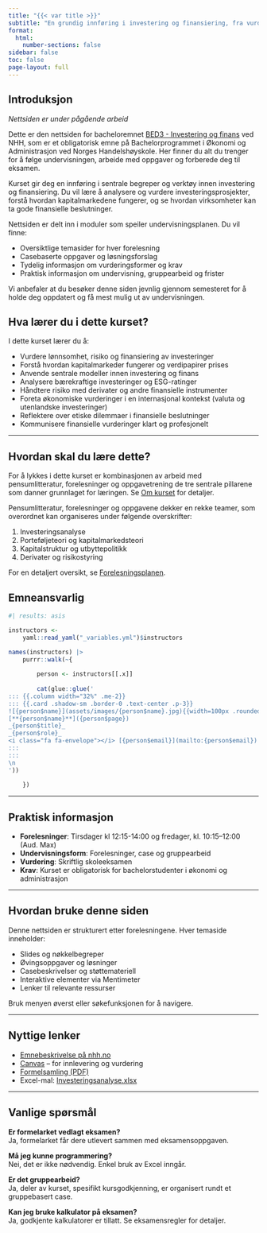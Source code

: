 ```yaml
---
title: "{{< var title >}}"
subtitle: "En grundig innføring i investering og finansiering, fra vurdering av lønnsomhet og risiko i investeringsprosjekter til prinsipper for verdsettelse, risikostyring og kapitalstruktur."
format:
  html:
    number-sections: false
sidebar: false
toc: false
page-layout: full
---
```


## Introduksjon

*Nettsiden er under pågående arbeid*

Dette er den nettsiden for bacheloremnet [BED3 - Investering og finans](https://www.nhh.no/emner/investering-og-finans/) ved NHH, som er et obligatorisk emne på Bachelorprogrammet i Økonomi og Administrasjon ved Norges Handelshøyskole. Her finner du alt du trenger for å følge undervisningen, arbeide med oppgaver og forberede deg til eksamen.

Kurset gir deg en innføring i sentrale begreper og verktøy innen investering og finansiering. Du vil lære å analysere og vurdere investeringsprosjekter, forstå hvordan kapitalmarkedene fungerer, og se hvordan virksomheter kan ta gode finansielle beslutninger.

Nettsiden er delt inn i moduler som speiler undervisningsplanen. Du vil finne:

- Oversiktlige temasider for hver forelesning  
- Casebaserte oppgaver og løsningsforslag  
- Tydelig informasjon om vurderingsformer og krav  
- Praktisk informasjon om undervisning, gruppearbeid og frister

Vi anbefaler at du besøker denne siden jevnlig gjennom semesteret for å holde deg oppdatert og få mest mulig ut av undervisningen.

## Hva lærer du i dette kurset?

I dette kurset lærer du å:

- Vurdere lønnsomhet, risiko og finansiering av investeringer  
- Forstå hvordan kapitalmarkeder fungerer og verdipapirer prises  
- Anvende sentrale modeller innen investering og finans  
- Analysere bærekraftige investeringer og ESG-ratinger  
- Håndtere risiko med derivater og andre finansielle instrumenter  
- Foreta økonomiske vurderinger i en internasjonal kontekst (valuta og utenlandske investeringer)  
- Reflektere over etiske dilemmaer i finansielle beslutninger  
- Kommunisere finansielle vurderinger klart og profesjonelt

---

## Hvordan skal du lære dette?

For å lykkes i dette kurset er kombinasjonen av arbeid med pensumlitteratur, forelesninger og oppgavetrening de tre sentrale pillarene som danner grunnlaget for læringen. Se [Om kurset](kursinformasjon.qmd) for detaljer.

Pensumlitteratur, forelesninger og oppgavene dekker en rekke teamer, som overordnet kan organiseres under følgende overskrifter:

1. Investeringsanalyse
2. Porteføljeteori og kapitalmarkedsteori
3. Kapitalstruktur og utbyttepolitikk
4. Derivater og risikostyring

For en detaljert oversikt, se [Forelesningsplanen](forelesningsplan.qmd).

## Emneansvarlig

:::{layout="[32,32,32]"}
```r
#| results: asis

instructors <- 
    yaml::read_yaml("_variables.yml")$instructors 

names(instructors) |> 
    purrr::walk(~{
        
        person <- instructors[[.x]]
        
        cat(glue::glue('
::: {{.column width="32%" .me-2}}
::: {{.card .shadow-sm .border-0 .text-center .p-3}}
![{person$name}](assets/images/{person$name}.jpg){{width=100px .rounded-circle}}  
[**{person$name}**]({person$page})  
_{person$title}_  
_{person$role}_  
<i class="fa fa-envelope"></i> [{person$email}](mailto:{person$email})
:::
:::
\n
'))
        
    })
```

:::
---

## Praktisk informasjon

- **Forelesninger**: Tirsdager kl 12:15-14:00 og fredager, kl. 10:15–12:00 (Aud. Max)
- **Undervisningsform**: Forelesninger, case og gruppearbeid
- **Vurdering**: Skriftlig skoleeksamen  
- **Krav**: Kurset er obligatorisk for bachelorstudenter i økonomi og administrasjon  

---

## Hvordan bruke denne siden

Denne nettsiden er strukturert etter forelesningene. Hver temaside inneholder:

- Slides og nøkkelbegreper
- Øvingsoppgaver og løsninger
- Casebeskrivelser og støttemateriell
- Interaktive elementer via Mentimeter
- Lenker til relevante ressurser

Bruk menyen øverst eller søkefunksjonen for å navigere.

---

## Nyttige lenker

- [Emnebeskrivelse på nhh.no](https://www.nhh.no/emner/investering-og-finans/)
- [Canvas](https://nhh.instructure.com/courses/2695) – for innlevering og vurdering
- [Formelsamling (PDF)](assets/formelark-print.pdf)
- Excel-mal: [Investeringsanalyse.xlsx](assets/investeringsanalyse.xlsx)

---

## Vanlige spørsmål

**Er formelarket vedlagt eksamen?**  
Ja, formelarket får dere utlevert sammen med eksamensoppgaven.

**Må jeg kunne programmering?**  
Nei, det er ikke nødvendig. Enkel bruk av Excel inngår.

**Er det gruppearbeid?**  
Ja, deler av kurset, spesifikt kursgodkjenning, er organisert rundt et gruppebasert case.

**Kan jeg bruke kalkulator på eksamen?**  
Ja, godkjente kalkulatorer er tillatt. Se eksamensregler for detaljer.



